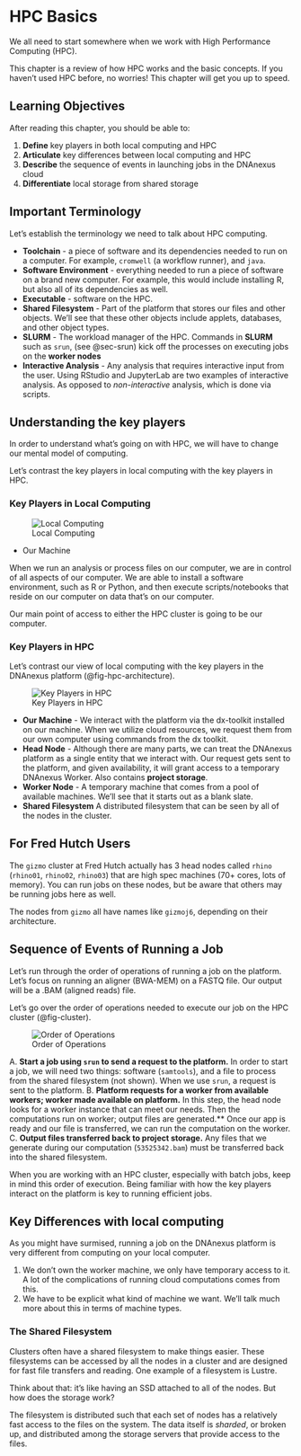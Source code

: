 # HPC Basics {#sec-cloud} 

We all need to start somewhere when we work with High Performance Computing (HPC). 

This chapter is a review of how HPC works and the basic concepts. If you haven't used HPC before, no worries! This chapter will get you up to speed.

## Learning Objectives

After reading this chapter, you should be able to:

1. **Define** key players in both local computing and HPC
1. **Articulate** key differences between local computing and HPC
1. **Describe** the sequence of events in launching jobs in the DNAnexus cloud
1. **Differentiate** local storage from shared storage

## Important Terminology

Let's establish the terminology we need to talk about HPC computing.

- **Toolchain** - a piece of software and its dependencies needed to run on a computer. For example, `cromwell` (a workflow runner), and `java`.
- **Software Environment** - everything needed to run a piece of software on a brand new computer. For example, this would include installing R, but also all of its dependencies as well. 
- **Executable** - software on the HPC. 
- **Shared Filesystem** - Part of the platform that stores our files and other objects. We'll see that these other objects include applets, databases, and other object types.
- **SLURM** - The workload manager of the HPC. Commands in **SLURM** such as `srun`, (see @sec-srun) kick off the processes on executing jobs on the **worker nodes**
- **Interactive Analysis** - Any analysis that requires interactive input from the user. Using RStudio and JupyterLab are two examples of interactive analysis. As opposed to *non-interactive* analysis, which is done via scripts.


## Understanding the key players

In order to understand what's going on with HPC, we will have to change our mental model of computing. 

Let's contrast the key players in local computing with the key players in HPC.

### Key Players in Local Computing

![Local Computing](images/local_compute.png){#fig-local}

- Our Machine

When we run an analysis or process files on our computer, we are in control of all aspects of our computer. We are able to install a software environment, such as R or Python, and then execute scripts/notebooks that reside on our computer on data that's on our computer.

Our main point of access to either the HPC cluster is going to be our computer.


### Key Players in HPC

Let's contrast our view of local computing with the key players in the DNAnexus platform (@fig-hpc-architecture).

![Key Players in HPC](images/hpc_architecture.png){#fig-hpc-architecture}

- **Our Machine** - We interact with the platform via the dx-toolkit installed on our machine. When we utilize cloud resources, we request them from our own computer using commands from the dx toolkit.
- **Head Node** - Although there are many parts, we can treat the DNAnexus platform as a single entity that we interact with. Our request gets sent to the platform, and given availability, it will grant access to a temporary DNAnexus Worker. Also contains **project storage**.
- **Worker Node** - A temporary machine that comes from a pool of available machines. We'll see that it starts out as a blank slate.
- **Shared Filesystem** A distributed filesystem that can be seen by all of the nodes in the cluster.

:::{.callout-note}
## For Fred Hutch Users

The `gizmo` cluster at Fred Hutch actually has 3 head nodes called `rhino` (`rhino01`, `rhino02`, `rhino03`) that are high spec machines (70+ cores, lots of memory). You can run jobs on these nodes, but be aware that others may be running jobs here as well.

The nodes from `gizmo` all have names like `gizmoj6`, depending on their architecture.
:::


## Sequence of Events of Running a Job {#sec-srun}

Let's run through the order of operations of running a job on the platform. Let's focus on running an aligner (BWA-MEM) on a FASTQ file. Our output will be a .BAM (aligned reads) file.

Let's go over the order of operations needed to execute our job on the HPC cluster (@fig-cluster).

![Order of Operations](images/hpc_process.png){#fig-cluster} 

A. **Start a job using `srun` to send a request to the platform.** In order to start a job, we will need two things: software (`samtools`), and a file to process from the shared filesystem (not shown). When we use `srun`, a request is sent to the platform.
B. **Platform requests for a worker from available workers; worker made available on platform.** In this step, the head node looks for a worker instance that can meet our needs. Then the computations run on worker; output files are generated.** Once our app is ready and our file is transferred, we can run the computation on the worker.
C. **Output files transferred back to project storage.** Any files that we generate during our computation (`53525342.bam`) must be transferred back into the shared filesystem.

When you are working with an HPC cluster, especially with batch jobs, keep in mind this order of execution. Being familiar with how the key players interact on the platform is key to running efficient jobs. 

## Key Differences with local computing

As you might have surmised, running a job on the DNAnexus platform is very different from computing on your local computer.

1. We don't own the worker machine, we only have temporary access to it. A lot of the complications of running cloud computations comes from this.
2. We have to be explicit what kind of machine we want. We'll talk much more about this in terms of machine types.

### The Shared Filesystem

Clusters often have a shared filesystem to make things easier. These filesystems can be accessed by all the nodes in a cluster and are designed for fast file transfers and reading. One example of a filesystem is Lustre. 

Think about that: it's like having an SSD attached to all of the nodes. But how does the storage work?

The filesystem is distributed such that each set of nodes has a relatively fast access to the files on the system. The data itself is *sharded*, or broken up, and distributed among the storage servers that provide access to the files.




